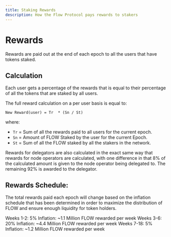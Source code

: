 ```yaml
---
title: Staking Rewards
description: How the Flow Protocol pays rewards to stakers
---
```


# Rewards

Rewards are paid out at the end of each epoch to all the users that have tokens staked. 

## Calculation

Each user gets a percentage of the rewards that is equal to their percentage of all the tokens that are staked by all users.

The full reward calculation on a per user basis is equal to:

```
New Reward(user) = Tr  * (Sn / St)
```

where:
- `Tr` = Sum of all the rewards paid to all users for the current epoch.
- `Sn` = Amount of FLOW Staked by the user for the current Epoch.
- `St` = Sum of all the FLOW staked by all the stakers in the network.

Rewards for delegators are also calculated in the exact same way 
that rewards for node operators are calculated, 
with one difference in that 8% of the calculated amount 
is given to the node operator being delegated to. 
The remaining 92% is awarded to the delegator.

## Rewards Schedule:

The total rewards paid each epoch will change based on the inflation schedule 
that has been determined in order to maximize the distribution of FLOW 
and ensure enough liquidity for token holders. 

Weeks 1-2: 5% Inflation: ~1.1 Million FLOW rewarded per week
Weeks 3-6: 20% Inflation: ~4.4 Million FLOW rewarded per week
Weeks 7-18: 5% Inflation: ~1.2 Million FLOW rewarded per week

